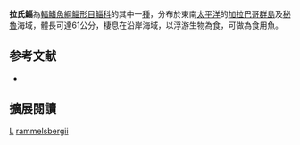 {{Speciesbox 
| status = NE
| status_system = IUCN3.1
| taxon = Mugil rammelsbergii
| authority =  [[Tschudi|Tschudi]], 1846
| synonyms = *''Mugil cephalus rammelsbergi''<br /><small>Tschudi, 1846</small>
}}
'''拉氏鯔'''為[[輻鰭魚綱|輻鰭魚綱]][[鯔形目|鯔形目]][[鯔科|鯔科]]的其中一[[種|種]]，分布於東南[[太平洋|太平洋]]的[[加拉巴哥群島|加拉巴哥群島]]及[[秘魯|秘魯]]海域，體長可達61公分，棲息在沿岸海域，以浮游生物為食，可做為食用魚。

== 参考文献 ==
{{reflist}}
*{{FishBase_species|genus=Mugil|species=rammelsbergii|year=2012|month=7}}

== 擴展閱讀 == 
{{refbegin}}
{{wikispecies-inline|Mugil rammelsbergii|拉氏鯔}}
{{refend}}
{{Taxonbar|from=Q2197153}}

[[Category:食用魚|L]]
[[Category:鯔屬|rammelsbergii]]